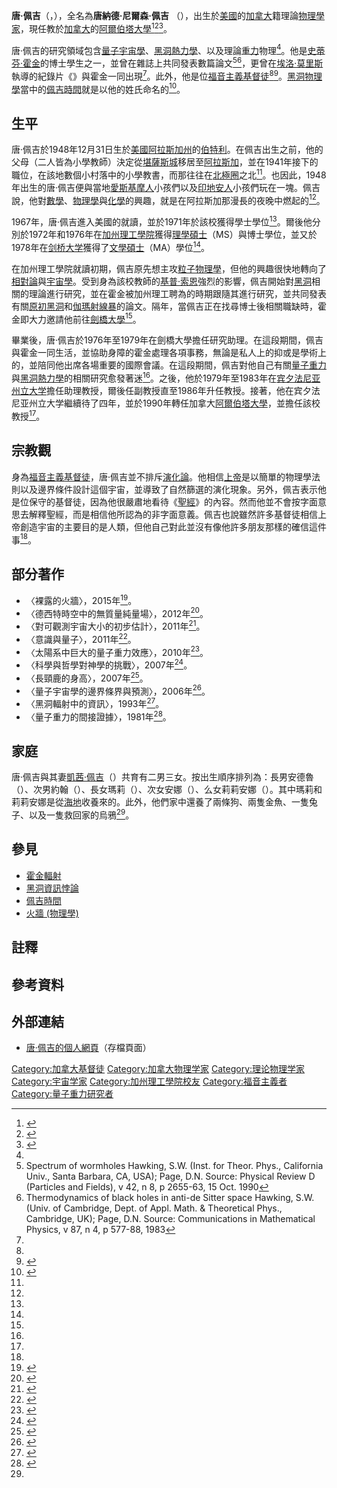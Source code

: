 {{noteTA|G1=物理學}}
{{Otheruses|唐·佩吉|subject=一位加拿大物理學家|other=其他同名人物}}
{{Infobox scientist
|name              = 唐·佩吉<br>Don N. Page
|image             =File:Don Page (cropped).jpg
|image_size        = 250px
|caption           = 唐·佩吉於[[國立臺灣大學物理學系|國立臺灣大學物理學系]]
|birth_name    = {{Birth date and age|1948|12|31}}
|birth_place   =  {{flag|US}}[[阿拉斯加州|阿拉斯加州]][[伯特利_(阿拉斯加州)|伯特利]]
|nationality   = {{flag|Canada}}
|residence         ={{flag|Canada}}[[艾伯塔省|艾伯塔省]][[埃德蒙頓|埃德蒙頓]]
|fields            = [[量子宇宙學|量子宇宙學]]、[[理論物理|理論重力物理]]
|workplaces        = [[阿爾伯塔大學|阿爾伯塔大學]]
|alma_mater        = [[加州理工學院|加州理工學院]]
|doctoral_advisor  = [[基普·索恩|基普·索恩]]和[[史蒂芬·霍金|史蒂芬·霍金]]
|known_for=[[佩吉時間|佩吉時間]]
|spouse=[[凱茜·佩吉|凱茜·佩吉]]（{{lang|en|Cathy Page}}）<ref name="Achieve"/>
}}
'''唐·佩吉'''（{{lang-en|'''Don Page'''}}，{{bd|1948年|12月31日||||catIdx=D}}），全名為'''唐納德·尼爾森·佩吉''' （{{lang-en|'''Donald Nelson Page'''}}），出生於[[美國|美國]]的[[加拿大|加拿大]]籍理論[[物理学家|物理學家]]，現任教於[[加拿大|加拿大]]的[[阿爾伯塔大學|阿爾伯塔大學]]<ref name="physics.ualberta.ca">{{cite web |title=Don N. Page, PhD, FRSC |url=https://uofa.ualberta.ca/physics/people/people-collection/don-n,-d-,-page |publisher=Physics.ualberta.ca |date= |accessdate=2015-12-16 |archive-date=2016-05-24 |archive-url=https://web.archive.org/web/20160524201946/https://uofa.ualberta.ca/physics/people/people-collection/don-n,-d-,-page |dead-url=yes }}</ref><ref name="Achieve">{{cite web |url=http://www.jewell.edu/gen/media/achieve/fall2005/foundInTheCosmos.html |title=Achieve Magazine |publisher=Jewell.edu |date= |accessdate=2015-12-15 |deadurl=yes |archiveurl=https://web.archive.org/web/20150213030724/http://www.jewell.edu/gen/media/achieve/fall2005/foundInTheCosmos.html |archivedate=2015-02-13 }}</ref><ref>{{cite web |url=https://books.google.ca/books?id=AZxPAQAAIAAJ&q=%22Page,+Don+Nelson+%22+1948&dq=%22Page,+Don+Nelson+%22+1948&hl=en&sa=X&ei=yDHdVI_VC8SWNvjTgfAN&ved=0CBwQ6AEwAA |title=Reports ... John Simon Guggenheim Memorial Foundation - John Simon Guggenheim Memorial Foundation - Google Books |publisher=Books.google.ca |date= |accessdate=2015-12-15 |archive-date=2019-06-02 |archive-url=https://web.archive.org/web/20190602161433/https://books.google.ca/books?id=AZxPAQAAIAAJ&q=%22Page,+Don+Nelson+%22+1948&dq=%22Page,+Don+Nelson+%22+1948&hl=en&sa=X&ei=yDHdVI_VC8SWNvjTgfAN&ved=0CBwQ6AEwAA |dead-url=no }}</ref>。

唐·佩吉的研究領域包含[[量子宇宙學|量子宇宙學]]、[[黑洞熱力學|黑洞熱力學]]、以及理論[[重力|重力]]物理<ref name="Achieve"/>。他是[[史蒂芬·霍金|史蒂芬·霍金]]的博士學生之一，並曾在雜誌上共同發表數篇論文<ref>Spectrum of wormholes
Hawking, S.W. (Inst. for Theor. Phys., California Univ., Santa Barbara, CA, USA); Page, D.N. Source: Physical Review D (Particles and Fields), v 42, n 8, p 2655-63, 15 Oct. 1990</ref><ref>Thermodynamics of black holes in anti-de Sitter space
Hawking, S.W. (Univ. of Cambridge, Dept. of Appl. Math. & Theoretical Phys., Cambridge, UK); Page, D.N. Source: Communications in Mathematical Physics, v 87, n 4, p 577-88, 1983</ref>，更曾在[[埃洛·莫里斯|埃洛·莫里斯]]執導的紀錄片《{{le|時間簡史 (紀錄片)|A Brief History of Time (film)|時間簡史}}》{{efn|與霍金所著的著名書籍《[[時間簡史|時間簡史]]》同名。}}與霍金一同出現<ref name="Achieve"/>。此外，他是位[[福音主義|福音主義基督徒]]<ref name="Achieve"/><ref name=BlackHoleWarBook>{{cite book|last=Susskind|first=Leonard|title=The Black Hole War: My battle with Stephen Hawking to make the world safe for quantum mechanics|year=2008|publisher=Little, Brown|isbn=0-316-01640-3|url=http://www.amazon.com/Black-Hole-War-Stephen-Mechanics/dp/0316016403|page=253|access-date=2015-12-16|archive-date=2012-01-02|archive-url=https://web.archive.org/web/20120102215019/http://www.amazon.com/Black-Hole-War-Stephen-Mechanics/dp/0316016403|dead-url=no}}</ref>。[[黑洞物理學年表|黑洞物理學]]當中的[[佩吉時間|佩吉時間]]就是以他的姓氏命名的<ref>{{cite web |author=Canada |url=https://newtrail.ualberta.ca/spring2014/bear-country/science-explained |title=Did Hawking say ‘no black holes’? Well, not technically. |publisher=University of Alberta |date=2014-05-12 |accessdate=2015-12-16 |archiveurl=https://web.archive.org/web/20150516083225/http://newtrail.ualberta.ca/spring2014/bear-country/science-explained |archivedate=2015-05-16 |deadurl=yes }}</ref>。

==生平==
唐·佩吉於1948年12月31日生於[[美國|美國]][[阿拉斯加州|阿拉斯加州]]的[[伯特利_(阿拉斯加州)|伯特利]]。在佩吉出生之前，他的父母（二人皆為小學教師）決定從[[堪薩斯城|堪薩斯城]]移居至[[阿拉斯加|阿拉斯加]]，並在1941年接下{{le|美國印地安事務局|Bureau of Indian Affairs}}的職位，在該地數個小村落中的小學教書，而那往往在[[北極圈|北極圈]]之北<ref name="Achieve"/>。也因此，1948年出生的唐·佩吉便與當地[[愛斯基摩人|愛斯基摩人]]小孩們以及[[印地安人|印地安人]]小孩們玩在一塊。佩吉說，他對[[數學|數學]]、[[物理學|物理學]]與[[化學|化學]]的興趣，就是在阿拉斯加那漫長的夜晚中燃起的<ref name="Achieve"/>。

1967年，唐·佩吉進入美國的{{le|威廉朱厄爾學院|William Jewell College}}就讀{{efn|該校亦是他父母的母校。}}，並於1971年於該校獲得學士學位<ref name="Achieve"/>。爾後他分別於1972年和1976年在[[加州理工學院|加州理工學院]]獲得[[理學碩士|理學碩士]]（MS）與博士學位，並又於1978年在[[剑桥大学|剑桥大学]]獲得了[[文學碩士|文學碩士]]（MA）學位<ref name="physics.ualberta.ca"/>。

在加州理工學院就讀初期，佩吉原先想主攻[[粒子物理學|粒子物理學]]，但他的興趣很快地轉向了[[相對論|相對論]]與[[宇宙學|宇宙學]]。受到身為該校教師的[[基普·索恩|基普·索恩]]強烈的影響，佩吉開始對[[黑洞|黑洞]]相關的理論進行研究，並在霍金被加州理工聘為{{link-en|謝爾曼‧費爾柴爾德傑出訪問教授|Sherman Fairchild Distinguished visiting professor}}的時期跟隨其進行研究，並共同發表有關[[原初黑洞|原初黑洞]]和[[伽瑪射線暴|伽瑪射線暴]]的論文。隔年，當佩吉正在找尋博士後相關職缺時，霍金即大力邀請他前往[[劍橋大學|劍橋大學]]<ref name="Achieve"/>。

畢業後，唐·佩吉於1976年至1979年在劍橋大學擔任研究助理。在這段期間，佩吉與霍金一同生活，並協助身障的霍金處理各項事務，無論是私人上的抑或是學術上的，並陪同他出席各場重要的國際會議。在這段期間，佩吉對他自己有關[[量子重力|量子重力]]與[[黑洞熱力學|黑洞熱力學]]的相關研究愈發著迷<ref name="Achieve"/>。之後，他於1979年至1983年在[[宾夕法尼亚州立大学|宾夕法尼亚州立大学]]擔任助理教授，爾後任副教授直至1986年升任教授。接著，他在宾夕法尼亚州立大学繼續待了四年，並於1990年轉任加拿大[[阿爾伯塔大學|阿爾伯塔大學]]，並擔任該校教授<ref name="physics.ualberta.ca"/>。

==宗教觀==
身為[[福音主義|福音主義基督徒]]，唐·佩吉並不排斥[[演化論|演化論]]。他相信[[上帝|上帝]]是以簡單的物理學法則以及邊界條件設計這個宇宙，並導致了自然篩選的演化現象。另外，佩吉表示他是位保守的基督徒，因為他很嚴肅地看待《[[聖經|聖經]]》的內容。然而他並不會按字面意思去解釋聖經，而是相信他所認為的非字面意義。佩吉也說雖然許多基督徒相信上帝創造宇宙的主要目的是人類，但他自己對此並沒有像他許多朋友那樣的確信這件事<ref name="Achieve"/>。

==部分著作==
*〈裸露的火牆〉{{efn|原文標題：{{lang|en|''Naked Firewalls''}}。}}，2015年<ref>{{cite journal lua|author1=[[陳丕燊|Pisin Chen]]|author2=Yen Chin Ong|author3='''Don N. Page'''|author4= Misao Sasaki|author5= Dong-han Yeom|year= 2015 |title=Naked Firewalls |journal=arXiv:1511.05695 [hep-th]  |pages=5  |url=http://inspirehep.net/record/1405286 |date=2015-11-18 |accessdate=2015-12-16 |quote= }}</ref>。
*〈德西特時空中的無質量純量場〉{{efn|原文標題：{{lang|en|''Massless Scalar Field Vacuum in de Sitter Spacetime''}}。}}，2012年<ref>{{cite journal|title=Massless Scalar Field Vacuum in de Sitter Spacetime|author1='''Don N. Page'''|author2=Xing Wu|date=2012-09-22|journal=arXiv:1204.4462 [hep-th]|accessdate=2015-12-16|pages=24|url=http://arxiv.org/abs/1204.4462|archive-date=2019-06-14|archive-url=https://web.archive.org/web/20190614113222/https://arxiv.org/abs/1204.4462|dead-url=no}}</ref>。
*〈對可觀測宇宙大小的初步估計〉{{efn|原文標題：{{lang|en|''Ab Initio Estimates of the Size of the Observable Universe''}}。}}，2011年<ref>{{cite journal|title=Ab Initio Estimates of the Size of the Observable Universe|author=Don N. Page|date=2011-07-30|accessdate=2015-12-16|journal=arXiv:1108.0111 [hep-th]|pages=10|url=http://arxiv.org/abs/1108.0111|archive-date=2019-06-16|archive-url=https://web.archive.org/web/20190616062212/https://arxiv.org/abs/1108.0111|dead-url=no}}</ref>。
*〈意識與量子〉{{efn|原文標題：{{lang|en|''Consciousness and the Quantum''}}。}}，2011年<ref>{{cite journal|title=Consciousness and the Quantum|author=Don N. Page|journal=arXiV:1102.5339 [quant-ph]|pages=10|date=2011-02-25|accessdate=2015-12-16|url=http://arxiv.org/abs/1102.5339|archive-date=2021-03-08|archive-url=https://web.archive.org/web/20210308005716/https://arxiv.org/abs/1102.5339|dead-url=no}}</ref>。
*〈太陽系中巨大的量子重力效應〉{{efn|原文標題：{{lang|en|''Huge Quantum Gravity Effects in the Solar System''}}。}}，2010年<ref>{{cite journal|title=Huge Quantum Gravity Effects in the Solar System|author=Don N. Page|date=2010-05-17|pages=7|journal=arXiv:1005.3024 [hep-th]|accessdate=2015-12-16|url=http://arxiv.org/abs/1005.3024}}</ref>。
*〈科學與哲學對神學的挑戰〉{{efn|原文標題：{{lang|en|''Scientific and Philosophical Challenges to Theism''}}。}}，2007年<ref>{{cite journal|title=Scientific and Philosophical Challenges to Theism|author=Don N. Page|date=2007-12-31|pages=25|journal=arXiv:0801.0247 [physics.gen-ph]|accessdate=2015-12-16|url=http://arxiv.org/abs/0801.0247|archive-date=2021-02-13|archive-url=https://web.archive.org/web/20210213213637/https://arxiv.org/abs/0801.0247|dead-url=no}}</ref>。
*〈長頸鹿的身高〉{{efn|原文標題：{{lang|en|''The Height of a Giraffe''}}。}}，2007年<ref>{{cite journal|author=Don N. Page|title=The Height of a Giraffe|journal=arXiv:0708.0573 [hep-th]|pages=12|date=2007-08-03|accessdate=2015-12-17|url=http://arxiv.org/abs/0708.0573|archive-date=2020-11-09|archive-url=https://web.archive.org/web/20201109001135/http://arxiv.org/abs/0708.0573|dead-url=no}}</ref>。
*〈量子宇宙學的邊界條界與預測〉{{efn|原文標題：{{lang|en|''Boundary Conditions and Predictions of Quantum Cosmology''}}。}}，2006年<ref>{{cite journal|title=Boundary Conditions and Predictions of Quantum Cosmology|author=Don N. Page|date=2006-12-18|pages=7|journal=arXiv [hep-th/0612194]|accessdate=2015-12-16|url=http://arxiv.org/abs/hep-th/0612194|archive-date=2019-06-23|archive-url=https://web.archive.org/web/20190623204017/https://arxiv.org/abs/hep-th/0612194|dead-url=no}}</ref>。
*〈黑洞輻射中的資訊〉{{efn|原文標題：{{lang|en|''Information in Black Hole Radiation''}}。}}，1993年<ref name="don-page-bh-info">{{cite journal|title = Information in black hole radiation|author = '''Page, Don N.'''| journal =Phys. Rev. Lett.|volume =71|issue =23|pages = 3743-3746|date=December 1993|publisher =American Physical Society|doi = 10.1103/PhysRevLett.71.3743|url =http://link.aps.org/doi/10.1103/PhysRevLett.71.3743|accessdate=2015-12-16}}</ref>。
*〈量子重力的間接證據〉{{efn|原文標題：{{lang|en|''Indirect Evidence for Quantum Gravity''}}。}}，1981年<ref>{{cite journal|title=Indirect Evidence for Quantum Gravity|author1='''Don N. Page'''|author2=C. D. Geilker|journal=Phys. Rev. Lett.|volume=47|issue=979|date=1981-10-05|accessdate=2015-12-16|url=http://journals.aps.org/prl/abstract/10.1103/PhysRevLett.47.979|doi=10.1103/PhysRevLett.47.979|archive-date=2020-07-12|archive-url=https://web.archive.org/web/20200712195541/https://journals.aps.org/prl/abstract/10.1103/PhysRevLett.47.979|dead-url=no}}</ref>。

==家庭==
唐·佩吉與其妻[[凱茜·佩吉|凱茜·佩吉]]（{{lang|en|Cathy Page}}）共育有二男三女。按出生順序排列為：長男安德魯（{{lang|en|Andrew}}）、次男約翰（{{lang|en|John}}）、長女瑪莉（{{lang|en|Marie}}）、次女安娜（{{lang|en|Anna}}）、么女莉莉安娜（{{lang|en|Ziliana}}）。其中瑪莉和莉莉安娜是從[[海地|海地]]收養來的。此外，他們家中還養了兩條狗、兩隻金魚、一隻兔子、以及一隻救回家的烏鴉<ref name="Achieve"/>。

==參見==
{{portal box|人物|天文学|物理}}
* [[霍金輻射|霍金輻射]]
* [[黑洞資訊悖論|黑洞資訊悖論]]
* [[佩吉時間|佩吉時間]]
* [[火牆_(物理學)|火牆 (物理學)]]

==註釋==
{{notelist|iger=}}

== 參考資料 ==
{{Reflist|2}}

== 外部連結 ==
* [https://web.archive.org/web/20041016085330/http://fermi.phys.ualberta.ca/~don/ 唐·佩吉的個人網頁]（存檔頁面）{{en icon}}

{{Relativity}}
{{物理宇宙学}}
{{normdaten}}
{{DEFAULTSORT: Page, Don}}
[[Category:加拿大基督徒|Category:加拿大基督徒]]
[[Category:加拿大物理学家|Category:加拿大物理学家]]
[[Category:理论物理学家|Category:理论物理学家]]
[[Category:宇宙学家|Category:宇宙学家]]
[[Category:加州理工學院校友|Category:加州理工學院校友]]
[[Category:福音主義者|Category:福音主義者]]
[[Category:量子重力研究者|Category:量子重力研究者]]
